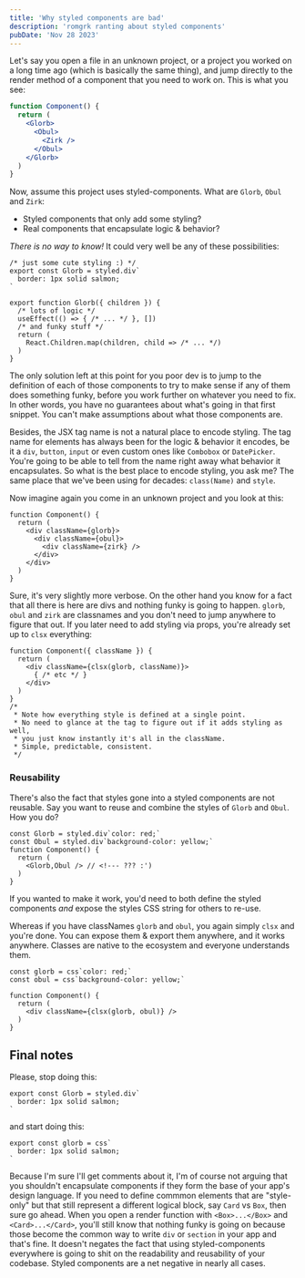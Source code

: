 ```yaml
---
title: 'Why styled components are bad'
description: 'romgrk ranting about styled components'
pubDate: 'Nov 28 2023'
---
```


Let's say you open a file in an unknown project, or a project you worked on a long time ago (which is basically the same thing), and jump directly to the render method of a component that you need to work on. This is what you see:

```jsx
function Component() {
  return (
    <Glorb>
      <Obul>
        <Zirk />
      </Obul>
    </Glorb>
  )
}
```

Now, assume this project uses styled-components. What are `Glorb`, `Obul` and `Zirk`:
 - Styled components that only add some styling?
 - Real components that encapsulate logic & behavior?

*There is no way to know!* It could very well be any of these possibilities:

```tsx
/* just some cute styling :) */
export const Glorb = styled.div`
  border: 1px solid salmon;
`
```

```tsx
export function Glorb({ children }) {
  /* lots of logic */
  useEffect(() => { /* ... */ }, [])
  /* and funky stuff */
  return (
    React.Children.map(children, child => /* ... */)
  )
}
```

The only solution left at this point for you poor dev is to jump to the definition of each of those components to try to make sense if any of them does something funky, before you work further on whatever you need to fix. In other words, you have no guarantees about what's going in that first snippet. You can't make assumptions about what those components are.

Besides, the JSX tag name is not a natural place to encode styling. The tag name for elements has always been for the logic & behavior it encodes, be it a `div`, `button`, `input` or even custom ones like `Combobox` or `DatePicker`. You're going to be able to tell from the name right away what behavior it encapsulates. So what is the best place to encode styling, you ask me? The same place that we've been using for decades: `class(Name)` and `style`.

Now imagine again you come in an unknown project and you look at this:

```tsx
function Component() {
  return (
    <div className={glorb}>
      <div className={obul}>
        <div className={zirk} />
      </div>
    </div>
  )
}
```

Sure, it's very slightly more verbose. On the other hand you know for a fact that all there is here are divs and nothing funky is going to happen. `glorb`, `obul` and `zirk` are classnames and you don't need to jump anywhere to figure that out. If you later need to add styling via props, you're already set up to `clsx` everything:

```tsx
function Component({ className }) {
  return (
    <div className={clsx(glorb, className)}>
      { /* etc */ }
    </div>
  )
}
/*
 * Note how everything style is defined at a single point.
 * No need to glance at the tag to figure out if it adds styling as well,
 * you just know instantly it's all in the className.
 * Simple, predictable, consistent.
 */
```

### Reusability

There's also the fact that styles gone into a styled components are not reusable. Say you want to reuse and combine the styles of `Glorb` and `Obul`. How you do?

```tsx
const Glorb = styled.div`color: red;`
const Obul = styled.div`background-color: yellow;`
function Component() {
  return (
    <Glorb,Obul /> // <!--- ??? :')
  )
}
```

If you wanted to make it work, you'd need to both define the styled components *and* expose the styles CSS string for others to re-use.

Whereas if you have classNames `glorb` and `obul`, you again simply `clsx` and you're done. You can expose them & export them anywhere, and it works anywhere. Classes are native to the ecosystem and everyone understands them.

```tsx
const glorb = css`color: red;`
const obul = css`background-color: yellow;`

function Component() {
  return (
    <div className={clsx(glorb, obul)} />
  )
}
```

## Final notes

Please, stop doing this:

```tsx
export const Glorb = styled.div`
  border: 1px solid salmon;
`
```
and start doing this:
```tsx
export const glorb = css`
  border: 1px solid salmon;
`
```

Because I'm sure I'll get comments about it, I'm of course not arguing that you shouldn't encapsulate components if they form the base of your app's design language. If you need to define commmon elements that are "style-only" but that still represent a different logical block, say `Card` vs `Box`, then sure go ahead. When you open a render function with `<Box>...</Box>` and `<Card>...</Card>`, you'll still know that nothing funky is going on because those become the common way to write `div` or `section` in your app and that's fine. It doesn't negates the fact that using styled-components everywhere is going to shit on the readability and reusability of your codebase. Styled components are a net negative in nearly all cases.

<br/>
<br/>
<RandomPlant />
<br/>
<br/>
